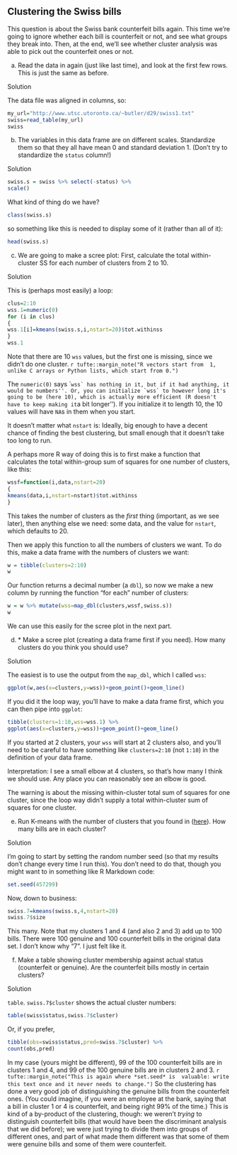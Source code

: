 ##  Clustering the Swiss bills


 This question is about the Swiss bank counterfeit bills
again. This time we're going to ignore whether each bill is
counterfeit or not, and see what groups they break into. Then, at
the end, we'll see whether cluster analysis was able to pick out the
counterfeit ones or not.


(a) Read the data in again (just like last time), and look at
the first few rows. This is just the same as before.
 
Solution


The data file was aligned in columns, so:
```r
my_url="http://www.utsc.utoronto.ca/~butler/d29/swiss1.txt"
swiss=read_table(my_url)
swiss
```

       
 

(b) The variables in this data frame are on different
scales. Standardize them so that they all have mean 0 and standard
deviation 1. (Don't try to standardize the `status` column!)
 
Solution


```r
swiss.s = swiss %>% select(-status) %>%
scale()
```

    

What kind of thing do we have?

```r
class(swiss.s)
```

 

so something like this is needed to display some of it (rather than
all of it):

```r
head(swiss.s)
```

 
 

(c) We are going to make a scree plot: First, calculate the total within-cluster SS for
each number of clusters from 2 to 10.
 
Solution


This is (perhaps most easily) a loop:
```r
clus=2:10
wss.1=numeric(0)
for (i in clus)
{
wss.1[i]=kmeans(swiss.s,i,nstart=20)$tot.withinss
}
wss.1
```

       

Note that there are 10 `wss` values, but the first one is
missing, since we didn't do one cluster.
`r tufte::margin_note("R vectors start from  1, unlike C arrays or Python lists, which start from 0.")`

The `numeric(0)` says ```wss` has nothing in it, but if
it had anything, it would be numbers''. Or, you can initialize
`wss` to however long it's going to be (here 10), which is
actually more efficient (R doesn't have to keep making it ``a bit
longer''). If you initialize it to length 10, the 10 values will have
`NA`s in them when you start.

It doesn't matter what `nstart` is: Ideally, big enough to have a decent
chance of finding the best clustering, but small enough that it
doesn't take too long to run.

A perhaps more R way of doing this is to first make a function that
calculates the total within-group sum of squares for one number of
clusters, like this:

```r
wssf=function(i,data,nstart=20)
{
kmeans(data,i,nstart=nstart)$tot.withinss
}
```

 
This takes the number of clusters as the *first* thing
(important, as we see later), then anything else we need: some data,
and the value for `nstart`, which defaults to 20.

Then we apply this function to all the numbers of clusters we
want. To do this, make a data frame with the numbers of clusters we want:

```r
w = tibble(clusters=2:10)
w
```



Our function returns a decimal number (a `dbl`), so now we make
a new column by running the function "for each" number of clusters:

```r
w = w %>% mutate(wss=map_dbl(clusters,wssf,swiss.s))
w
```

 

We can use this easily for the scree plot in the next part.
 

(d) <a name="part:howmany">*</a> Make a scree plot (creating a data frame
first if you need). How many clusters do you think you
should use?
 
Solution


The easiest is to use the output from the `map_dbl`,
which I called `wss`:
```r
ggplot(w,aes(x=clusters,y=wss))+geom_point()+geom_line()
```

         
If you did it the loop way, you'll have to make a data frame
first, which you can then pipe into `ggplot`:

```r
tibble(clusters=1:10,wss=wss.1) %>%
ggplot(aes(x=clusters,y=wss))+geom_point()+geom_line()
```

       

If you started at 2 clusters, your `wss` will start at 2
clusters also, and you'll need to be careful to have something like
`clusters=2:10` (not `1:10`) in the definition of your
data frame. 

Interpretation: I see a small elbow at 4 clusters, so that's how many I think we
should use. Any place you can reasonably see an elbow is good.

The warning is about the missing within-cluster total sum of squares
for one cluster, since the loop way didn't supply a total
within-cluster sum of squares for one cluster.
 

(e) Run K-means with the number of clusters that you found in
(<a href="#part:howmany">here</a>). How many bills are in each cluster?
 
Solution



I'm going to start by setting the random number seed (so that my results don't change every time I run this). You don't need to do that, though you might want to in something like R Markdown code:

```r
set.seed(457299)
```



Now, down to business:
```r
swiss.7=kmeans(swiss.s,4,nstart=20)
swiss.7$size
```

       
This many. Note that my clusters 1 and 4 (and also 2 and 3) add up to
100 bills. There were 100 genuine and 100 counterfeit bills in the
original data set.
I don't know why "7". I just felt like it.
 

(f) Make a table showing cluster membership against actual
status (counterfeit or genuine). Are the counterfeit bills mostly
in certain clusters?
 
Solution


`table`. `swiss.7$cluster` shows the actual
cluster numbers:
```r
table(swiss$status,swiss.7$cluster)
```

       

Or, if you prefer,

```r
tibble(obs=swiss$status,pred=swiss.7$cluster) %>%
count(obs,pred)
```

 

In my case (yours might be different), 99 of the 100 counterfeit bills
are in clusters 1 and 4, and 99 of the 100 genuine bills are in
clusters 2 and 3.
`r tufte::margin_note("This is again where *set.seed* is  valuable: write this text once and it never needs to change.")` So the
clustering has done a very good job of distinguishing the genuine
bills from the counterfeit ones. (You could imagine, if you were an
employee at the bank, saying that a bill in cluster 1 or 4 is
counterfeit, and being right 99\% of the time.) This is kind of a
by-product of the clustering, though: we weren't *trying* to
distinguish counterfeit bills (that would have been the discriminant
analysis that we did before); we were just trying to divide them into
groups of different ones, and part of what made them different was
that some of them were genuine bills and some of them were
counterfeit.
 


